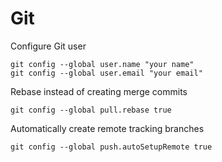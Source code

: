 Git
===

Configure Git user
```shell showLineNumbers copy
git config --global user.name "your name"
git config --global user.email "your email"
```

Rebase instead of creating merge commits
```shell showLineNumbers copy
git config --global pull.rebase true
```

Automatically create remote tracking branches
```shell showLineNumbers copy
git config --global push.autoSetupRemote true
```
